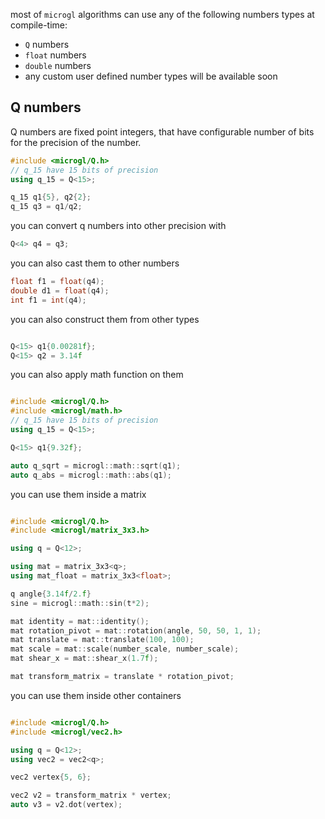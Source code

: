 most of `microgl` algorithms can use any of the following numbers types at compile-time:
- `Q` numbers
- `float` numbers
- `double` numbers
- any custom user defined number types will be available soon

## Q numbers
Q numbers are fixed point integers, that have configurable number of bits  
for the precision of the number.

```cpp
#include <microgl/Q.h>
// q_15 have 15 bits of precision
using q_15 = Q<15>;

q_15 q1{5}, q2{2};
q_15 q3 = q1/q2;
```

you can convert q numbers into other precision with
```cpp
Q<4> q4 = q3;
```

you can also cast them to other numbers
```cpp
float f1 = float(q4);
double d1 = float(q4);
int f1 = int(q4);
```

you can also construct them from other types
```cpp

Q<15> q1{0.00281f};
Q<15> q2 = 3.14f
```

you can also apply math function on them
```cpp

#include <microgl/Q.h>
#include <microgl/math.h>
// q_15 have 15 bits of precision
using q_15 = Q<15>;

Q<15> q1{9.32f};

auto q_sqrt = microgl::math::sqrt(q1);
auto q_abs = microgl::math::abs(q1);
```

you can use them inside a matrix
```cpp

#include <microgl/Q.h>
#include <microgl/matrix_3x3.h>

using q = Q<12>;

using mat = matrix_3x3<q>;
using mat_float = matrix_3x3<float>;

q angle{3.14f/2.f}
sine = microgl::math::sin(t*2);

mat identity = mat::identity();
mat rotation_pivot = mat::rotation(angle, 50, 50, 1, 1);
mat translate = mat::translate(100, 100);
mat scale = mat::scale(number_scale, number_scale);
mat shear_x = mat::shear_x(1.7f);

mat transform_matrix = translate * rotation_pivot;
```

you can use them inside other containers
```cpp

#include <microgl/Q.h>
#include <microgl/vec2.h>

using q = Q<12>;
using vec2 = vec2<q>;

vec2 vertex{5, 6};

vec2 v2 = transform_matrix * vertex;
auto v3 = v2.dot(vertex);
```

